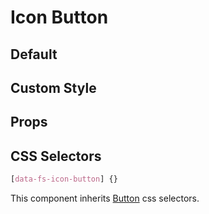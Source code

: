 
# Icon Button

## Default

<Canvas>
  <Story id="molecules-iconbutton--default" />
</Canvas>

## Custom Style

<Canvas>
  <Story id="molecules-iconbutton--custom-style" />
</Canvas>

## Props

<ArgsTable of={IconButton} />

## CSS Selectors
```css
[data-fs-icon-button] {}
```

This component inherits [Button](?path=/docs/atoms-button--button#css-selectors) css selectors.
